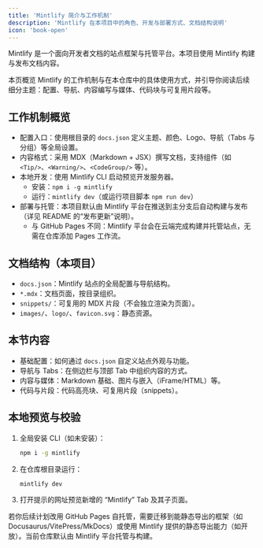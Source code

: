 ---
title: 'Mintlify 简介与工作机制'
description: 'Mintlify 在本项目中的角色、开发与部署方式、文档结构说明'
icon: 'book-open'
---

Mintlify 是一个面向开发者文档的站点框架与托管平台。本项目使用 Mintlify 构建与发布文档内容。

本页概览 Mintlify 的工作机制与在本仓库中的具体使用方式，并引导你阅读后续细分主题：配置、导航、内容编写与媒体、代码块与可复用片段等。

## 工作机制概览

- 配置入口：使用根目录的 `docs.json` 定义主题、颜色、Logo、导航（Tabs 与分组）等全局设置。
- 内容格式：采用 MDX（Markdown + JSX）撰写文档，支持组件（如 `<Tip/>`、`<Warning/>`、`<CodeGroup/>` 等）。
- 本地开发：使用 Mintlify CLI 启动预览开发服务器。
  - 安装：`npm i -g mintlify`
  - 运行：`mintlify dev`（或运行项目脚本 `npm run dev`）
- 部署与托管：本项目默认由 Mintlify 平台在推送到主分支后自动构建与发布（详见 README 的“发布更新”说明）。
  - 与 GitHub Pages 不同：Mintlify 平台会在云端完成构建并托管站点，无需在仓库添加 Pages 工作流。

## 文档结构（本项目）

- `docs.json`：Mintlify 站点的全局配置与导航结构。
- `*.mdx`：文档页面，按目录组织。
- `snippets/`：可复用的 MDX 片段（不会独立渲染为页面）。
- `images/`、`logo/`、`favicon.svg`：静态资源。

## 本节内容

- 基础配置：如何通过 `docs.json` 自定义站点外观与功能。
- 导航与 Tabs：在侧边栏与顶部 Tab 中组织内容的方式。
- 内容与媒体：Markdown 基础、图片与嵌入（iFrame/HTML）等。
- 代码与片段：代码高亮块、可复用片段（snippets）。

## 本地预览与校验

1. 全局安装 CLI（如未安装）：
   ```bash
   npm i -g mintlify
   ```
2. 在仓库根目录运行：
   ```bash
   mintlify dev
   ```
3. 打开提示的网址预览新增的 “Mintlify” Tab 及其子页面。

<Note>
若你后续计划改用 GitHub Pages 自托管，需要迁移到能静态导出的框架（如 Docusaurus/VitePress/MkDocs）或使用 Mintlify 提供的静态导出能力（如开放）。当前仓库默认由 Mintlify 平台托管与构建。
</Note>
